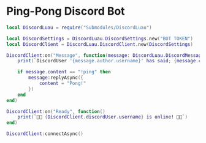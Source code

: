 # Ping-Pong Discord Bot

```lua
local DiscordLuau = require("Submodules/DiscordLuau")

local DiscordSettings = DiscordLuau.DiscordSettings.new("BOT TOKEN")
local DiscordClient = DiscordLuau.DiscordClient.new(DiscordSettings)

DiscordClient:on("Message", function(message: DiscordLuau.DiscordMessage)
	print(`DiscordUser '{message.author.username}' has said; {message.content}`)

	if message.content == "!ping" then
		message:replyAsync({
			content = "Pong!"
		})
	end
end)

DiscordClient:on("Ready", function()
	print(`🎉🎉 {DiscordClient.discordUser.username} is online! 🎉🎉`)
end)

DiscordClient:connectAsync()
```